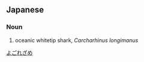 ==Japanese==
{{ja-kanjitab|よごれ|さめ|k2=ざめ|yomi=k|r=y}}

===Noun===
{{ja-noun|ヨゴレザメ}}

# oceanic whitetip shark, ''Carcharhinus longimanus''

{{wikispecies|Carcharhinus longimanus}}

[[Category:ja:Sharks|よごれざめ]]